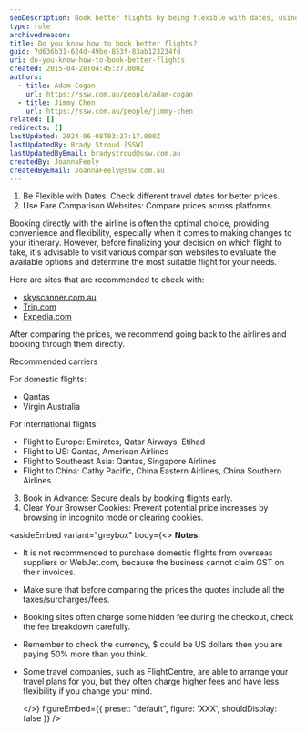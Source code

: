 ```yaml
---
seoDescription: Book better flights by being flexible with dates, using fare comparison websites, booking in advance, and clearing browser cookies.
type: rule
archivedreason:
title: Do you know how to book better flights?
guid: 7d636b31-624d-49be-853f-83ab123234fd
uri: do-you-know-how-to-book-better-flights
created: 2015-04-28T04:45:27.000Z
authors:
  - title: Adam Cogan
    url: https://ssw.com.au/people/adam-cogan
  - title: Jimmy Chen
    url: https://ssw.com.au/people/jimmy-chen
related: []
redirects: []
lastUpdated: 2024-06-08T03:27:17.000Z
lastUpdatedBy: Brady Stroud [SSW]
lastUpdatedByEmail: bradystroud@ssw.com.au
createdBy: JoannaFeely
createdByEmail: JoannaFeely@ssw.com.au
---
```


1. Be Flexible with Dates: Check different travel dates for better prices.
2. Use Fare Comparison Websites: Compare prices across platforms.

Booking directly with the airline is often the optimal choice, providing convenience and flexibility, especially when it comes to making changes to your itinerary.
However, before finalizing your decision on which flight to take, it's advisable to visit various comparison websites to evaluate the available options and determine the most suitable flight for your needs.

Here are sites that are recommended to check with:

- [skyscanner.com.au](https://www.skyscanner.com.au/)
- [Trip.com](https://www.trip.com/)
- [Expedia.com](https://www.expedia.com/)

After comparing the prices, we recommend going back to the airlines and booking through them directly.

Recommended carriers

For domestic flights:

- Qantas
- Virgin Australia

For international flights:

- Flight to Europe: Emirates, Qatar Airways, Etihad
- Flight to US: Qantas, American Airlines
- Flight to Southeast Asia: Qantas, Singapore Airlines
- Flight to China: Cathy Pacific, China Eastern Airlines, China Southern Airlines

3. Book in Advance: Secure deals by booking flights early.
4. Clear Your Browser Cookies: Prevent potential price increases by browsing in incognito mode or clearing cookies.

<asideEmbed
  variant="greybox"
  body={<>
    **Notes:**

- It is not recommended to purchase domestic flights from overseas suppliers or WebJet.com, because the business cannot claim GST on their invoices.
- Make sure that before comparing the prices the quotes include all the taxes/surcharges/fees.
- Booking sites often charge some hidden fee during the checkout, check the fee breakdown carefully.
- Remember to check the currency, $ could be US dollars then you are paying 50% more than you think.
- Some travel companies, such as FlightCentre, are able to arrange your travel plans for you, but they often charge higher fees and have less flexibility if you change your mind.

  </>}
  figureEmbed={{
    preset: "default",
    figure: 'XXX',
    shouldDisplay: false
  }}
/>

